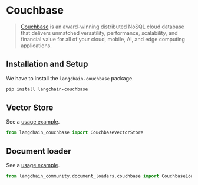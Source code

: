 # Couchbase

>[Couchbase](http://couchbase.com/) is an award-winning distributed NoSQL cloud database 
> that delivers unmatched versatility, performance, scalability, and financial value 
> for all of your cloud, mobile, AI, and edge computing applications.

## Installation and Setup

We have to install the `langchain-couchbase` package.

```bash
pip install langchain-couchbase
```

## Vector Store

See a [usage example](/docs/integrations/vectorstores/couchbase).

```python
from langchain_couchbase import CouchbaseVectorStore
```

## Document loader

See a [usage example](/docs/integrations/document_loaders/couchbase).

```python
from langchain_community.document_loaders.couchbase import CouchbaseLoader
```
